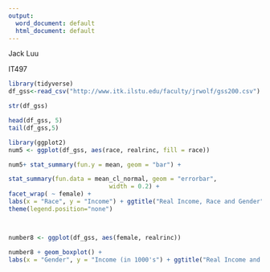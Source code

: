 ```yaml
---
output:
  word_document: default
  html_document: default
---
```


Jack Luu

IT497

```r
library(tidyverse)
df_gss<-read_csv("http://www.itk.ilstu.edu/faculty/jrwolf/gss200.csv")
```


```r
str(df_gss)
```

```r
head(df_gss, 5)
tail(df_gss,5)
```
```r
library(ggplot2)
num5 <- ggplot(df_gss, aes(race, realrinc, fill = race))

num5+ stat_summary(fun.y = mean, geom = "bar") +  

stat_summary(fun.data = mean_cl_normal, geom = "errorbar", 
                            width = 0.2) + 
facet_wrap( ~ female) +
labs(x = "Race", y = "Income") + ggtitle("Real Income, Race and Gender") +
theme(legend.position="none")




```

```r
number8 <- ggplot(df_gss, aes(female, realrinc))

number8 + geom_boxplot() + 
labs(x = "Gender", y = "Income (in 1000's") + ggtitle("Real Income and Gender")



```

